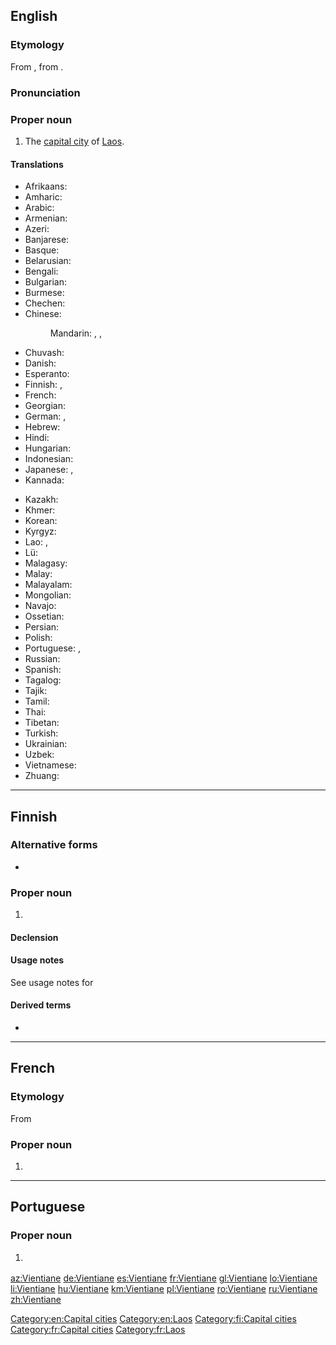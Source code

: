 ==English==
{{wikipedia}}

===Etymology===
From {{etyl|fr|en}} {{m|fr|Vientiane}}, from {{etyl|lo|en}} {{m|lo|ວຽງຈັນ|tr=wīangchan}}.

===Pronunciation===
{{rfp|lang=en}}

===Proper noun===
{{en-proper noun}}

# The [[capital city]] of [[Laos]].

====Translations====
{{trans-top|capital of Laos}}
* Afrikaans: {{t|af|Vientiane}}
* Amharic: {{t|am|ቭየንትዬን|sc=Ethi}}
* Arabic: {{t|ar|فِيَانْتِيَان|m|tr=fiyantiyān}}
* Armenian: {{t|hy|Վիենտյան}}
* Azeri: {{t|az|Vyentyan}}
* Banjarese: {{t|bjn|Wiangcan}}
* Basque: {{t|eu|Vientian}}
* Belarusian: {{t|be|Віенцья́н|m}}
* Bengali: {{t|bn|ভিয়েনতিয়েন|sc=Beng}}
* Bulgarian: {{t|bg|Виентя́н|m}}
* Burmese: {{t|my|ဗီယင်ကျန်း|sc=Mymr}}
* Chechen: {{t|ce|Вьентьян|sc=Cyrl}}
* Chinese:
*: Mandarin: {{t+|cmn|萬象|sc=Hani}}, {{t+|cmn|万象|tr=Wànxiàng|sc=Hani}}, {{qualifier|Taiwan}} {{t+|cmn|永珍|tr=Yǒngzhēn|sc=Hani}}
* Chuvash: {{t|cv|Вьентьян|sc=Cyrl}}
* Danish: {{t|da|Vientiane}}
* Esperanto: {{t+|eo|Vjentiano}}
* Finnish: {{t|fi|Vientiane}}, {{t|fi|Viangchan}}
* French: {{t+|fr|Vientiane}}
* Georgian: {{t|ka|ვიენტიანი|sc=Geor}}
* German: {{t+|de|Vientiane|n}}, {{t|de|Vieng Chan|n}}
* Hebrew: {{t|he|ויינטיאן}}
* Hindi: {{t|hi|विनतिएन}}
* Hungarian: {{t|hu|Vientián}}
* Indonesian: {{t|id|Vientiane}}
* Japanese: {{t|ja|ビエンチャン|tr=Bienchan}}, {{t|ja|ヴィエンチャン|tr=Vienchan}}
* Kannada: {{t|kn|ವಿಯೆನ್ ಟಿಯೇನ್|sc=Knda}}
{{trans-mid}}
* Kazakh: {{t|kk|Вьентьян|sc=Cyrl}}
* Khmer: {{t|km|វៀងច័ន្ទន៍|tr=wiang jan|sc=Khmr}}
* Korean: {{t|ko|^비엔티안|sc=Hang}}
* Kyrgyz: {{t|ky|Вьентьян|sc=Cyrl}}
* Lao: {{t|lo|ວຽງຈັນ|tr=wīangchan|sc=Laoo}}, {{t|lo|ຈັນ}}
* Lü: {{t|khb|ᦵᦞᧂᦶᦈᧃ}}
* Malagasy: {{t|mg|Vientiane}}
* Malay: {{t|ms|Vientiane}}
* Malayalam: {{t|ml|വിയന്റിയൻ|sc=Mlym}}
* Mongolian: {{t|mn|Вьентьян|sc=Cyrl}}
* Navajo: {{t|nv|Biʼang Chang}}
* Ossetian: {{t|os|Вьентьян}}
* Persian: {{t|fa|وینتیان|tr=ventiân}}
* Polish: {{t+|pl|Wientian|m}}
* Portuguese: {{t|pt|Vienciana|f}} {{qualifier|Portugal}}, {{t|pt|Vientiane|f}} {{qualifier|Brazil}}
* Russian: {{t+|ru|Вьентья́н|m}}
* Spanish: {{t+|es|Vientián|m}}
* Tagalog: {{t|tl|Vientiane}}
* Tajik: {{t|tg|Вентян|sc=Cyrl}}
* Tamil: {{t|ta|வியஞ்சான்}}
* Thai: {{t+|th|เวียงจันทน์}}
* Tibetan: {{t|bo|ཝིན་ཆིའང|sc=Tibt}}
* Turkish: {{t|tr|Vientiane}}
* Ukrainian: {{t|uk|В'єнтья́н|m}}
* Uzbek: {{t|uz|Ventyan}}
* Vietnamese: {{t|vi|Viêng Chăn}}
* Zhuang: {{t|za|Fanhyiengh}}
{{trans-bottom}}

[[Category:en:Capital cities]]
[[Category:en:Laos]]

----

==Finnish==

===Alternative forms===
* {{l|fi|Viangchan}}

===Proper noun===
{{fi-noun|proper=true}}

# {{l|en|Vientiane}} {{gloss|capital of Laos}}

====Declension====
{{fi-decl-nalle|n=sg|Vientian|||a}}

====Usage notes====
See usage notes for {{m|fi|Viangchan}}

====Derived terms====
* {{l|fi|vientianelainen}}

[[Category:fi:Capital cities]]

----

==French==

===Etymology===
From {{etyl|lo|fr}} {{m|lo|ວຽງຈັນ|tr=wīangchan}}

===Proper noun===
{{fr-proper noun}}

# {{l|en|Vientiane}}

[[Category:fr:Capital cities]]
[[Category:fr:Laos]]

----

==Portuguese==

===Proper noun===
{{pt-proper noun|f}}

# {{lb|pt|Brazil}} {{alternative form of|Vienciana|lang=pt}}

[[az:Vientiane]]
[[de:Vientiane]]
[[es:Vientiane]]
[[fr:Vientiane]]
[[gl:Vientiane]]
[[lo:Vientiane]]
[[li:Vientiane]]
[[hu:Vientiane]]
[[km:Vientiane]]
[[pl:Vientiane]]
[[ro:Vientiane]]
[[ru:Vientiane]]
[[zh:Vientiane]]